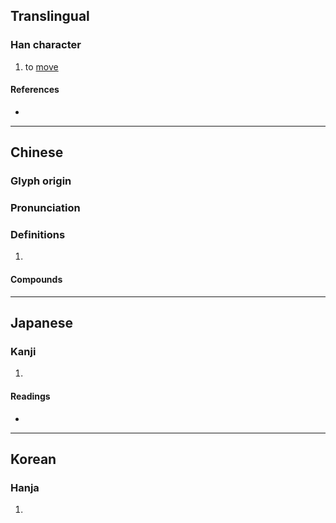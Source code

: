 {{character info/new}}
==Translingual==

===Han character===
{{Han char|rn=38|rad=女|as=10|sn=13|four=27404|canj=HEV|ids=⿱般女}}

# to [[move]]

====References====
* {{Han ref|kx=0268.150|dkj=06583|dj=0535.340|hdz=21072.100|uh=5ABB|ud=23227|bh=DCFD|bd=56573}}

----

==Chinese==
{{zh-forms}}

===Glyph origin===
{{Han etym}}

===Pronunciation===
{{zh-pron
|m=pán
|c=po4, pun4
|mc=y
|oc=y
|cat=
}}

===Definitions===
{{zh-hanzi}}

# {{rfdef|zh}}

====Compounds====
{{zh-der|媻珊|媻姍}}

----

==Japanese==

===Kanji===
{{ja-kanji|grade=|rs=女10}}

# {{rfdef|ja|sort=女10}}

====Readings====
* {{ja-readings|on=はん,ばん,は,ば|kun=おごる,めかけ,よろめく}}

----

==Korean==

===Hanja===
{{ko-hanja|hangeul=반|rv=ban|mr=pan}}

# {{rfdef|ko|sort=女10}}